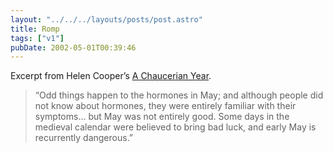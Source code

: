 ```yaml
---
layout: "../../../layouts/posts/post.astro"
title: Romp
tags: ["v1"]
pubDate: 2002-05-01T00:39:46
---
```


Excerpt from Helen Cooper&#8217;s [A Chaucerian Year][1].

> &#8220;Odd things happen to the hormones in May; and although people did not know about hormones, they were entirely familiar with their symptoms&#8230; but May was not entirely good. Some days in the medieval calendar were believed to bring bad luck, and early May is recurrently dangerous.&#8221;

[1]: http://www.penguin.co.uk/shared/SharedDisplay/1,,48994_0,00.html "A Chaucerian Year at the Penguin Classics website"
